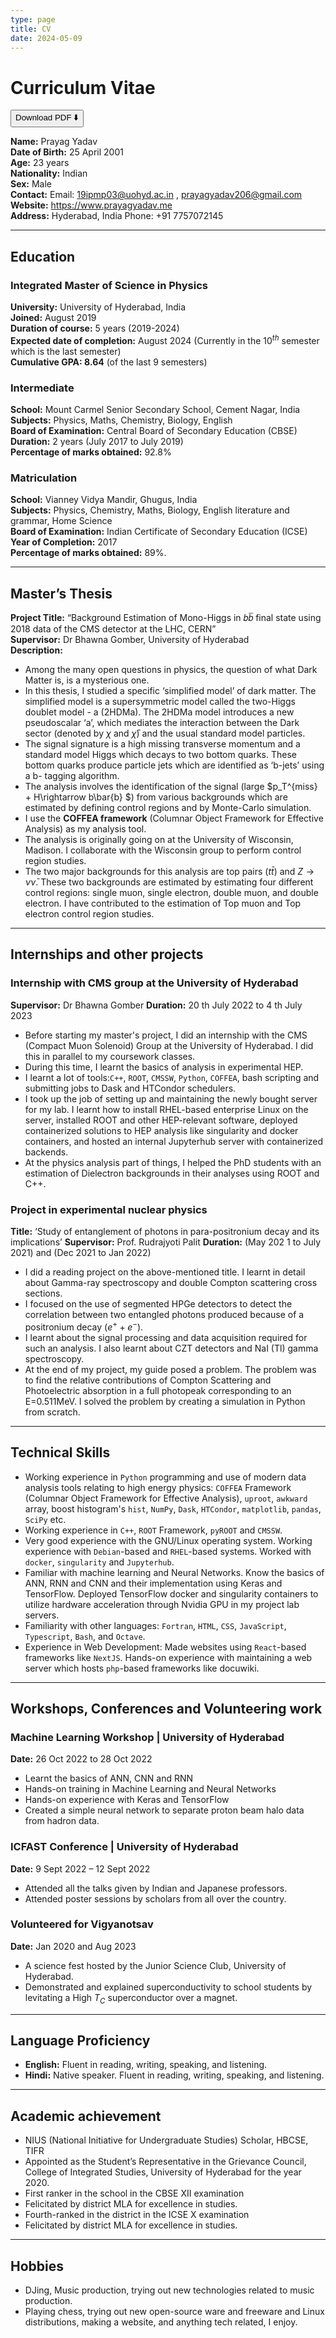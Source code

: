 ```yaml
---
type: page
title: CV
date: 2024-05-09
---
```


# Curriculum Vitae

<div className='flex float-right'>
<a href="/docs/CV.pdf">
<button className='hover:text-blue-400 hover:underline'>Download PDF ⬇️</button>
</a>
</div>

**Name:** Prayag Yadav \
**Date of Birth:** 25 April 2001 \
**Age:** 23 years \
**Nationality:** Indian \
**Sex:** Male \
**Contact:** Email: 19ipmp03@uohyd.ac.in , prayagyadav206@gmail.com \
**Website:** https://www.prayagyadav.me \
**Address:** Hyderabad, India Phone: +91 7757072145 

---

## Education

### Integrated Master of Science in Physics
**University:** University of Hyderabad, India \
**Joined:** August 2019 \
**Duration of course:** 5 years (2019-2024) \
**Expected date of completion:** August 2024 (Currently in the $10^{th}$ semester which is the last semester) \
**Cumulative GPA: 8.64** (of the last 9 semesters) 

### Intermediate
**School:** Mount Carmel Senior Secondary School, Cement Nagar, India \
**Subjects:** Physics, Maths, Chemistry, Biology, English \
**Board of Examination:** Central Board of Secondary Education (CBSE) \
**Duration:** 2 years (July 2017 to July 2019) \
**Percentage of marks obtained:** 92.8% 

### Matriculation
**School:** Vianney Vidya Mandir, Ghugus, India \
**Subjects:** Physics, Chemistry, Maths, Biology, English literature and grammar, Home Science \
**Board of Examination:** Indian Certificate of Secondary Education (ICSE) \
**Year of Completion:** 2017 \
**Percentage of marks obtained:** 89%. 

---

## Master’s Thesis

**Project Title:** “Background Estimation of Mono-Higgs in 𝑏𝑏̅ final state using 2018 data of the CMS detector at the
LHC, CERN” \
**Supervisor:** Dr Bhawna Gomber, University of Hyderabad \
**Description:** 

- Among the many open questions in physics, the question of what Dark Matter is, is a mysterious one. 
- In this thesis, I studied a specific ‘simplified model’ of dark matter. The simplified model is a
    supersymmetric model called the two-Higgs doublet model - a (2HDMa). The 2HDMa model introduces a
    new pseudoscalar ‘a’, which mediates the interaction between the Dark sector (denoted by $\chi$ and $\bar{\chi}$) and the
    usual standard model particles.
- The signal signature is a high missing transverse momentum and a standard model Higgs which decays to
    two bottom quarks. These bottom quarks produce particle jets which are identified as ‘b-jets’ using a b-
    tagging algorithm.
- The analysis involves the identification of the signal (large $p_T^{miss} + H\rightarrow b\bar{b} $) from various backgrounds which
    are estimated by defining control regions and by Monte-Carlo simulation.
- I use the **COFFEA framework** (Columnar Object Framework for Effective Analysis) as my analysis tool.
- The analysis is originally going on at the University of Wisconsin, Madison. I collaborate with the Wisconsin
    group to perform control region studies.
- The two major backgrounds for this analysis are top pairs ($t\bar{t}$) and $Z\rightarrow \nu\bar{\nu}$. These two backgrounds are estimated by estimating four different control regions: single muon, single electron, double muon, and double electron. I have contributed to the estimation of Top muon and Top electron control region studies.

---

## Internships and other projects

### Internship with CMS group at the University of Hyderabad
**Supervisor:** Dr Bhawna Gomber
**Duration:** 20 th July 2022 to 4 th July 2023
- Before starting my master's project, I did an internship with the CMS (Compact Muon Solenoid)
          Group at the University of Hyderabad. I did this in parallel to my coursework classes.
- During this time, I learnt the basics of analysis in experimental HEP.
- I learnt a lot of tools:`C++`, `ROOT`, `CMSSW`, `Python`, `COFFEA`, bash scripting and submitting jobs to
          Dask and HTCondor schedulers.
- I took up the job of setting up and maintaining the newly bought server for my lab. I learnt how to
          install RHEL-based enterprise Linux on the server, installed ROOT and other HEP-relevant software,
          deployed containerized solutions to HEP analysis like singularity and docker containers, and hosted
          an internal Jupyterhub server with containerized backends.
- At the physics analysis part of things, I helped the PhD students with an estimation of Dielectron backgrounds in their analyses using ROOT and C++.

### Project in experimental nuclear physics
**Title:** ‘Study of entanglement of photons in para-positronium decay and its implications’
**Supervisor:** Prof. Rudrajyoti Palit
**Duration:** (May 202 1 to July 2021) and (Dec 2021 to Jan 2022)
- I did a reading project on the above-mentioned title. I learnt in detail about Gamma-ray spectroscopy
and double Compton scattering cross sections.
- I focused on the use of segmented HPGe detectors to detect the correlation between two entangled
photons produced because of a positronium decay ($e^+ + e^-$).
- I learnt about the signal processing and data acquisition required for such an analysis. I also learnt
about CZT detectors and NaI (Tl) gamma spectroscopy.
- At the end of my project, my guide posed a problem. The problem was to find the relative
contributions of Compton Scattering and Photoelectric absorption in a full photopeak corresponding
to an E=0.511MeV. I solved the problem by creating a simulation in Python from scratch.

---

## Technical Skills

- Working experience in `Python` programming and use of modern data analysis tools relating to high energy physics: `COFFEA` Framework (Columnar Object Framework for Effective Analysis), `uproot`, `awkward` array, boost histogram's `hist`, `NumPy`, `Dask`, `HTCondor`, `matplotlib`, `pandas`, `SciPy` etc.
- Working experience in `C++`, `ROOT` Framework, `pyROOT` and `CMSSW`.
- Very good experience with the GNU/Linux operating system. Working experience with `Debian`-based and `RHEL`-based systems. Worked with `docker`, `singularity` and `Jupyterhub`.
- Familiar with machine learning and Neural Networks. Know the basics of ANN, RNN and CNN and their implementation using Keras and TensorFlow. Deployed TensorFlow docker and singularity containers to utilize hardware acceleration through Nvidia GPU in my project lab servers.
- Familiarity with other languages: `Fortran`, `HTML`, `CSS`, `JavaScript`, `Typescript`, `Bash`, and `Octave`.
- Experience in Web Development: Made websites using `React`-based frameworks like `NextJS`. Hands-on
    experience with maintaining a web server which hosts `php`-based frameworks like docuwiki.

---

## Workshops, Conferences and Volunteering work

### Machine Learning Workshop | University of Hyderabad
**Date:** 26 Oct 2022 to 28 Oct 2022

- Learnt the basics of ANN, CNN and RNN
- Hands-on training in Machine Learning and Neural Networks
- Hands-on experience with Keras and TensorFlow
- Created a simple neural network to separate proton beam halo data from hadron data.

### ICFAST Conference | University of Hyderabad
**Date:** 9 Sept 2022 – 12 Sept 2022

- Attended all the talks given by Indian and Japanese professors.
- Attended poster sessions by scholars from all over the country.

### Volunteered for Vigyanotsav
**Date:** Jan 2020 and Aug 2023

- A science fest hosted by the Junior Science Club, University of Hyderabad.
- Demonstrated and explained superconductivity to school students by levitating a High $T_C$ superconductor over a magnet.

---

## Language Proficiency

- **English:** Fluent in reading, writing, speaking, and listening.
- **Hindi:** Native speaker. Fluent in reading, writing, speaking, and listening.

---

## Academic achievement

- NIUS (National Initiative for Undergraduate Studies) Scholar, HBCSE, TIFR
- Appointed as the Student’s Representative in the Grievance Council, College of Integrated Studies, University of Hyderabad for the year 2020.
- First ranker in the school in the CBSE XII examination
- Felicitated by district MLA for excellence in studies.
- Fourth-ranked in the district in the ICSE X examination
- Felicitated by district MLA for excellence in studies.

---

## Hobbies

- DJing, Music production, trying out new technologies related to music production.
- Playing chess, trying out new open-source ware and freeware and Linux distributions, making a website, and anything tech related, I enjoy.